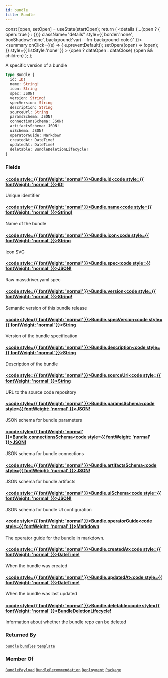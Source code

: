 ```yaml
---
id: bundle
title: Bundle
---
```









  const [open, setOpen] = useState(startOpen);
  return (
    <details {...(open ? { open: true } : {})} className="details" style={{ border:'none', boxShadow:'none', background:'var(--ifm-background-color)' }}>
      <summary
        onClick={(e) => {
          e.preventDefault();
          setOpen((open) => !open);
        }}
        style={{ listStyle:'none' }}
      >
      {open ? dataOpen : dataClose}
      </summary>
      {open && children}
    </details>
  );
};








A specific version of a bundle


```graphql
type Bundle {
  id: ID!
  name: String!
  icon: String
  spec: JSON!
  version: String!
  specVersion: String
  description: String
  sourceUrl: String
  paramsSchema: JSON!
  connectionsSchema: JSON!
  artifactsSchema: JSON!
  uiSchema: JSON!
  operatorGuide: Markdown
  createdAt: DateTime!
  updatedAt: DateTime!
  deletable: BundleDeletionLifecycle!
}
```




### Fields

#### [<code style={{ fontWeight: 'normal' }}>Bundle.<b>id</b></code>](#)<Bullet />[<code style={{ fontWeight: 'normal' }}><b>ID!</b></code>](/swapi/types/scalars/id.mdx) <Badge class="badge badge--secondary badge--non_null" text="non-null"/> <Badge class="badge badge--secondary " text="scalar"/> 
Unique identifier


#### [<code style={{ fontWeight: 'normal' }}>Bundle.<b>name</b></code>](#)<Bullet />[<code style={{ fontWeight: 'normal' }}><b>String!</b></code>](/swapi/types/scalars/string.mdx) <Badge class="badge badge--secondary badge--non_null" text="non-null"/> <Badge class="badge badge--secondary " text="scalar"/> 
Name of the bundle


#### [<code style={{ fontWeight: 'normal' }}>Bundle.<b>icon</b></code>](#)<Bullet />[<code style={{ fontWeight: 'normal' }}><b>String</b></code>](/swapi/types/scalars/string.mdx) <Badge class="badge badge--secondary " text="scalar"/> 
Icon SVG


#### [<code style={{ fontWeight: 'normal' }}>Bundle.<b>spec</b></code>](#)<Bullet />[<code style={{ fontWeight: 'normal' }}><b>JSON!</b></code>](/swapi/types/scalars/json.mdx) <Badge class="badge badge--secondary badge--non_null" text="non-null"/> <Badge class="badge badge--secondary " text="scalar"/> 
Raw massdriver.yaml spec


#### [<code style={{ fontWeight: 'normal' }}>Bundle.<b>version</b></code>](#)<Bullet />[<code style={{ fontWeight: 'normal' }}><b>String!</b></code>](/swapi/types/scalars/string.mdx) <Badge class="badge badge--secondary badge--non_null" text="non-null"/> <Badge class="badge badge--secondary " text="scalar"/> 
Semantic version of this bundle release


#### [<code style={{ fontWeight: 'normal' }}>Bundle.<b>specVersion</b></code>](#)<Bullet />[<code style={{ fontWeight: 'normal' }}><b>String</b></code>](/swapi/types/scalars/string.mdx) <Badge class="badge badge--secondary " text="scalar"/> 
Version of the bundle specification


#### [<code style={{ fontWeight: 'normal' }}>Bundle.<b>description</b></code>](#)<Bullet />[<code style={{ fontWeight: 'normal' }}><b>String</b></code>](/swapi/types/scalars/string.mdx) <Badge class="badge badge--secondary " text="scalar"/> 
Description of the bundle


#### [<code style={{ fontWeight: 'normal' }}>Bundle.<b>sourceUrl</b></code>](#)<Bullet />[<code style={{ fontWeight: 'normal' }}><b>String</b></code>](/swapi/types/scalars/string.mdx) <Badge class="badge badge--secondary " text="scalar"/> 
URL to the source code repository


#### [<code style={{ fontWeight: 'normal' }}>Bundle.<b>paramsSchema</b></code>](#)<Bullet />[<code style={{ fontWeight: 'normal' }}><b>JSON!</b></code>](/swapi/types/scalars/json.mdx) <Badge class="badge badge--secondary badge--non_null" text="non-null"/> <Badge class="badge badge--secondary " text="scalar"/> 
JSON schema for bundle parameters


#### [<code style={{ fontWeight: 'normal' }}>Bundle.<b>connectionsSchema</b></code>](#)<Bullet />[<code style={{ fontWeight: 'normal' }}><b>JSON!</b></code>](/swapi/types/scalars/json.mdx) <Badge class="badge badge--secondary badge--non_null" text="non-null"/> <Badge class="badge badge--secondary " text="scalar"/> 
JSON schema for bundle connections


#### [<code style={{ fontWeight: 'normal' }}>Bundle.<b>artifactsSchema</b></code>](#)<Bullet />[<code style={{ fontWeight: 'normal' }}><b>JSON!</b></code>](/swapi/types/scalars/json.mdx) <Badge class="badge badge--secondary badge--non_null" text="non-null"/> <Badge class="badge badge--secondary " text="scalar"/> 
JSON schema for bundle artifacts


#### [<code style={{ fontWeight: 'normal' }}>Bundle.<b>uiSchema</b></code>](#)<Bullet />[<code style={{ fontWeight: 'normal' }}><b>JSON!</b></code>](/swapi/types/scalars/json.mdx) <Badge class="badge badge--secondary badge--non_null" text="non-null"/> <Badge class="badge badge--secondary " text="scalar"/> 
JSON schema for bundle UI configuration


#### [<code style={{ fontWeight: 'normal' }}>Bundle.<b>operatorGuide</b></code>](#)<Bullet />[<code style={{ fontWeight: 'normal' }}><b>Markdown</b></code>](/swapi/types/scalars/markdown.mdx) <Badge class="badge badge--secondary " text="scalar"/> 
The operator guide for the bundle in markdown.


#### [<code style={{ fontWeight: 'normal' }}>Bundle.<b>createdAt</b></code>](#)<Bullet />[<code style={{ fontWeight: 'normal' }}><b>DateTime!</b></code>](/swapi/types/scalars/date-time.mdx) <Badge class="badge badge--secondary badge--non_null" text="non-null"/> <Badge class="badge badge--secondary " text="scalar"/> 
When the bundle was created


#### [<code style={{ fontWeight: 'normal' }}>Bundle.<b>updatedAt</b></code>](#)<Bullet />[<code style={{ fontWeight: 'normal' }}><b>DateTime!</b></code>](/swapi/types/scalars/date-time.mdx) <Badge class="badge badge--secondary badge--non_null" text="non-null"/> <Badge class="badge badge--secondary " text="scalar"/> 
When the bundle was last updated


#### [<code style={{ fontWeight: 'normal' }}>Bundle.<b>deletable</b></code>](#)<Bullet />[<code style={{ fontWeight: 'normal' }}><b>BundleDeletionLifecycle!</b></code>](/swapi/types/objects/bundle-deletion-lifecycle.mdx) <Badge class="badge badge--secondary badge--non_null" text="non-null"/> <Badge class="badge badge--secondary " text="object"/> 
Information about whether the bundle repo can be deleted






### Returned By

[`bundle`](/swapi/operations/queries/bundle.mdx)  <Badge class="badge badge--secondary badge--relation" text="query"/><Bullet />[`bundles`](/swapi/operations/queries/bundles.mdx)  <Badge class="badge badge--secondary badge--relation" text="query"/><Bullet />[`template`](/swapi/operations/queries/template.mdx)  <Badge class="badge badge--secondary badge--relation" text="query"/>

### Member Of

[`BundlePayload`](/swapi/types/objects/bundle-payload.mdx)  <Badge class="badge badge--secondary badge--relation" text="object"/><Bullet />[`BundleRecommendation`](/swapi/types/objects/bundle-recommendation.mdx)  <Badge class="badge badge--secondary badge--relation" text="object"/><Bullet />[`Deployment`](/swapi/types/objects/deployment.mdx)  <Badge class="badge badge--secondary badge--relation" text="object"/><Bullet />[`Package`](/swapi/types/objects/package.mdx)  <Badge class="badge badge--secondary badge--relation" text="object"/>